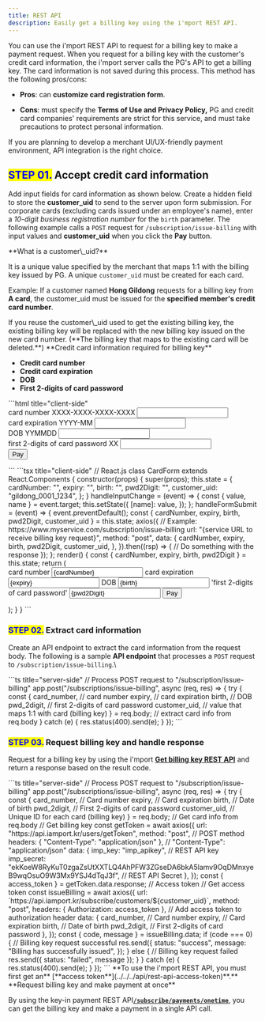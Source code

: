 ```yaml
---
title: REST API
description: Easily get a billing key using the i'mport REST API.
---
```



You can use the i'mport REST API to request for a billing key to make a payment request. When you
request for a billing key with the customer's credit card information, the i'mport server calls the
PG's API to get a billing key. The card information is not saved during this process. This method
has the following pros/cons:

- **Pros**: can **customize card registration form**.

- **Cons**: must specify the **Terms of Use and Privacy Policy,** PG and credit card companies'
  requirements are strict for this service, and must take precautions to protect personal
  information.

If you are planning to develop a merchant UI/UX-friendly payment environment,
API integration is the right choice.

## <mark style="color:blue;">**STEP 01.**</mark> Accept credit card information

Add input fields for card information as shown below. Create a hidden field to store the
**customer\_uid** to send to the server upon form submission. For corporate cards (excluding cards
issued under an employee's name), enter a _10-digit business registration number_ for the `birth`
parameter. The following example calls a `POST` request for `/subscription/issue-billing` with input
values and **customer\_uid** when you click the **Pay** button.

<Hint style="info">
  **What is a customer\_uid?**

  It is a unique value specified by the merchant that maps 1:1 with the billing key issued by PG. A unique `customer_uid` must be created for each card.

  Example: If a customer named **Hong Gildong** requests for a billing key from **A card**, the customer\_uid must be issued for the **specified member's credit card number**.
</Hint>

<Hint style="danger">
  If you reuse the customer\_uid used to get the existing billing key, the existing billing key will be replaced with the new billing key issued on the new card number. (**The billing key that maps to the existing card will be deleted.**)
</Hint>

<Hint style="info">
  **Credit card information required for billing key**

  - **Credit card number**
  - **Credit card expiration**
  - **DOB**
  - **First 2-digits of card password**
</Hint>

<Tabs>
  <Tab title="HTML">
    ```html title="client-side"
    <form action="{service URL to receive billing key request}" , method="post">
      <!--Example: https://www.myservice.com/subscription/issue-billing-->
      <div>
        <label for="card_number">card number XXXX-XXXX-XXXX-XXXX</label>
        <input id="card_number" type="text" name="card_number" />
      </div>
      <div>
        <label for="expiry">card expiration YYYY-MM</label>
        <input id="expiry" type="text" name="expiry" />
      </div>
      <div>
        <label for="birth">DOB YYMMDD</label>
        <input id="birth" type="text" name="birth" />
      </div>
      <div>
        <label for="pwd_2digit">first 2-digits of card password XX</label>
        <input id="pwd_2digit" type="text" name="pwd_2digit" />
      </div>
      <input hidden type="text" value="gildong_0001_1234" name="customer_uid" />
      <input type="submit" value="Pay" />
    </form>
    ```
  </Tab>

  <Tab title="React.js">
    ```tsx title="client-side"
    // React.js
    class CardForm extends React.Components {
      constructor(props) {
        super(props);
        this.state = {
          cardNumber: "",
          expiry: "",
          birth: "",
          pwd2Digit: "",
          customer_uid: "gildong_0001_1234",
        };
      }
      handleInputChange = (event) => {
        const { value, name } = event.target;
        this.setState({
          [name]: value,
        });
      };
      handleFormSubmit = (event) => {
        event.preventDefault();
        const { cardNumber, expiry, birth, pwd2Digit, customer_uid } = this.state;
        axios({
          // Example: https://www.myservice.com/subscription/issue-billing
          url: "{service URL to receive billing key request}",
          method: "post",
          data: {
            cardNumber,
            expiry,
            birth,
            pwd2Digit,
            customer_uid,
          },
        }).then((rsp) => {
          // Do something with the response
        });
      };
      render() {
        const { cardNumber, expiry, birth, pwd2Digit } = this.state;
        return (
          <form onSubmit={this.handleFormSubmit}>
            <label>
              card number
              <input
                type="text"
                name="cardNumber"
                value={cardNumber}
                onChange={this.handleInputChange}
              />
            </label>
            <label>
              card expiration
              <input
                type="text"
                name="expiry"
                value={expiry}
                onChange={this.handleInputChange}
              />
            </label>
            <label>
              DOB
              <input
                type="text"
                name="birth"
                value={birth}
                onChange={this.handleInputChange}
              />
            </label>
            <label>
              'first 2-digits of card password'
              <input
                type="text"
                name="pwd2Digit"
                value={pwd2Digit}
                onChange={this.handleInputChange}
              />
            </label>
            <input type="submit" value="Pay" />
          </form>
        );
      }
    }
    ```
  </Tab>
</Tabs>

<Codepen user="chaiport" slug="mdpWYqg" />

### <mark style="color:blue;">**STEP 02.**</mark> Extract card information

Create an API endpoint to extract the card information from the request body. The following is a
sample **API endpoint** that processes a `POST` request to `/subscription/issue-billing`.\\

<Tabs>
  <Tab title="Node.js">
    ```ts title="server-side"
    // Process POST request to "/subscription/issue-billing"
    app.post("/subscriptions/issue-billing", async (req, res) => {
      try {
        const {
          card_number, // card number
          expiry, // card expiration
          birth, // DOB
          pwd_2digit, // first 2-digits of card password
          customer_uid, // value that maps 1:1 with card (billing key)
        } = req.body; // extract card info from req.body
      } catch (e) {
        res.status(400).send(e);
      }
    });
    ```
  </Tab>
</Tabs>

### <mark style="color:blue;">**STEP 03.**</mark> Request billing key and handle response

Request for a billing key by using the i'mport [**Get billing key REST API**](../../../api/api/readme) and
return a response based on the result code.

<Tabs>
  <Tab title="Node.js">
    ```ts title="server-side"
    // Process POST request to "/subscription/issue-billing"
    app.post("/subscriptions/issue-billing", async (req, res) => {
      try {
        const {
          card_number, // Card number
          expiry, // Card expiration
          birth, // Date of birth
          pwd_2digit, // First 2-digits of card password
          customer_uid, // Unique ID for each card (billing key)
        } = req.body; // Get card info from req.body
        // Get billing key
        const getToken = await axios({
          url: "https://api.iamport.kr/users/getToken",
          method: "post", // POST method
          headers: { "Content-Type": "application/json" }, // "Content-Type": "application/json"
          data: {
            imp_key: "imp_apikey", // REST API key
            imp_secret:
              "ekKoeW8RyKuT0zgaZsUtXXTLQ4AhPFW3ZGseDA6bkA5lamv9OqDMnxyeB9wqOsuO9W3Mx9YSJ4dTqJ3f", // REST API Secret
          },
        });
        const { access_token } = getToken.data.response; // Access token
        // Get access token
        const issueBilling = await axios({
          url: `https://api.iamport.kr/subscribe/customers/${customer_uid}`,
          method: "post",
          headers: { Authorization: access_token }, // Add access token to authorization header
          data: {
            card_number, // Card number
            expiry, // Card expiration
            birth, // Date of birth
            pwd_2digit, // First 2-digits of card password
          },
        });
        const { code, message } = issueBilling.data;
        if (code === 0) {
          // Billing key request successful
          res.send({
            status: "success",
            message: "Billing has successfully issued",
          });
        } else {
          // Billing key request failed
          res.send({ status: "failed", message });
        }
      } catch (e) {
        res.status(400).send(e);
      }
    });
    ```
  </Tab>
</Tabs>

<Hint style="success">
  **To use the i'mport REST API, you must first get an** [**access token**](../../../api/rest-api-access-token)**.**
</Hint>

<Hint style="info">
  **Request billing key and make payment at once**

  By using the key-in payment REST API[**`/subscribe/payments/onetime`**](../../../api/api/readme), you can get the billing key and make a payment in a single API call.
</Hint>
